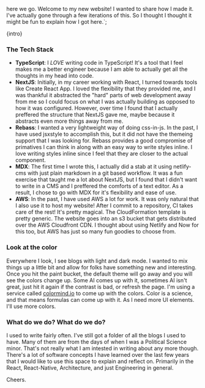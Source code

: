   here we go. Welcome to my new website! I wanted to share how I made it. I've
  actually gone through a few iterations of this. So I thought I thought it
  might be fun to explain how I got here.`;


<TitleText mt={3} title="Writing Again" date={date} />

<p>{intro}</p>

### The Tech Stack

- **TypeScript**: I _LOVE_ writing code in TypeScript! It's a tool that I feel
  makes me a better engineer because I am able to actually get all the thoughts
  in my head into code.
- **NextJS**: Initially, in my career working with React, I turned towards tools
  like Create React App. I loved the flexibility that they provided me, and I
  was thankful it abstracted the "hard" parts of web development away from me so
  I could focus on what I was actually building as opposed to how it was
  configured. However, over time I found that I actually preffered the structure
  that NextJS gave me, maybe because it abstracts even more things away from me.
- **Rebass**: I wanted a very lightweight way of doing css-in-js. In the past, I
  have used jsxstyle to accomplish this, but it did not have the themeing
  support that I was looking for. Rebass provides a good compromise of
  primatives I can think in along with an easy way to write styles inline. I
  love writing styles inline since I feel that they are closer to the actual
  component.
- **MDX**: The first time I wrote this, I actually did a stab at it using
  netlify-cms with just plain markdown in a git based workflow. It was a fun
  exercise that taught me a lot about NextJS, but I found that I didn't want to
  write in a CMS and I preffered the comforts of a text editor. As a result, I
  chose to go with MDX for it's flexibility and ease of use.
- **AWS**: In the past, I have used AWS a lot for work. It was only natural that
  I also use it to host my website! After I commit to a repository, CI takes
  care of the rest! It's pretty magical. The CloudFormation template is pretty
  generic. The website goes into an s3 bucket that gets distributed over the AWS
  Cloudfront CDN. I thought about using Netlify and Now for this too, but AWS
  has just so many fun goodies to choose from.

### Look at the color

Everywhere I look, I see blogs with light and dark mode. I wanted to mix things
up a little bit and allow for folks have something new and interesting. Once you
hit the paint bucket, the default theme will go away and you will see the colors
change up. Some AI comes up with it, sometimes AI isn't great, just hit it again
if the contrast is bad, or refresh the page. I'm using a service called
[colormind.io](http://colormind.io/) to come up with the colors. Color is a
science, and that means formulas can come up with it. As I need more UI
elements. I'll use more colors.

### What do we do? What do we do?

I used to write fairly often. I've still got a folder of all the blogs I used to
have. Many of them are from the days of when I was a Political Science minor.
That's not really what I am intested in writing about any more though. There's a
lot of software concepts I have learned over the last few years that I would
like to use this space to explain and reflect on. Primarily in the React,
React-Native, Architecture, and just Engineering in general.

Cheers.

